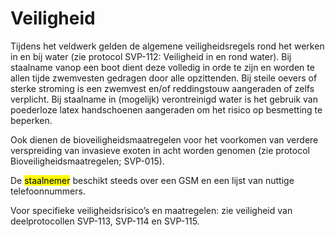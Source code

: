 # Veiligheid

Tijdens het veldwerk gelden de algemene veiligheidsregels rond het werken in en bij water (zie protocol SVP-112: Veiligheid in en rond water). Bij staalname vanop een boot dient deze volledig in orde te zijn en worden te allen tijde zwemvesten gedragen door alle opzittenden. Bij steile oevers of sterke stroming is een zwemvest en/of reddingstouw aangeraden of zelfs verplicht. Bij staalname in (mogelijk) verontreinigd water is het gebruik van poederloze latex handschoenen aangeraden om het risico op besmetting te beperken.

Ook dienen de bioveiligheidsmaatregelen voor het voorkomen van verdere verspreiding van invasieve exoten in acht worden genomen (zie protocol Bioveiligheidsmaatregelen; SVP-015).

De [staalnemer]{.mark} beschikt steeds over een GSM en een lijst van nuttige telefoonnummers.

Voor specifieke veiligheidsrisico's en maatregelen: zie veiligheid van deelprotocollen SVP-113, SVP-114 en SVP-115.

